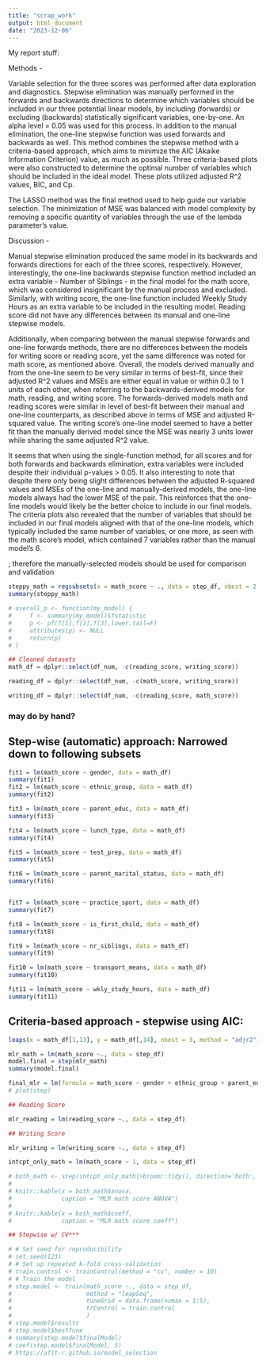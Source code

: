 ```yaml
---
title: "scrap_work"
output: html_document
date: "2023-12-06"
---
```


My report stuff:

Methods - 

Variable selection for the three scores was performed after data exploration and diagnostics. Stepwise elimination was manually performed in the forwards and backwards directions to determine which variables should be included in our three potential linear models, by including (forwards) or excluding (backwards) statistically significant variables, one-by-one. An alpha level = 0.05 was used for this process. In addition to the manual elimination, the one-line stepwise function was used forwards and backwards as well. This method combines the stepwise method with a criteria-based approach, which aims to minimize the AIC (Akaike Information Criterion) value, as much as possible. Three criteria-based plots were also constructed to determine the optimal number of variables which should be included in the ideal model. These plots utilized adjusted R^2 values, BIC, and Cp.

The LASSO method was the final method used to help guide our variable selection. The minimization of MSE was balanced with model complexity by removing a specific quantity of variables through the use of the lambda parameter's value. 

Discussion - 

Manual stepwise elimination produced the same model in its backwards and forwards directions for each of the three scores, respectively. However, interestingly, the one-line backwards stepwise function method included an extra variable - Number of Siblings - in the final model for the math score, which was considered insignificant by the manual process and excluded. Similarly, with writing score, the one-line function included Weekly Study Hours as an extra variable to be included in the resulting model. Reading score did not have any differences between its manual and one-line stepwise models. 

Additionally, when comparing between the manual stepwise forwards and one-line forwards methods, there are no differences between the models for writing score or reading score, yet the same difference was noted for math score, as mentioned above. Overall, the models derived manually and from the one-line seem to be very similar in terms of best-fit, since their adjusted R^2 values and MSEs are either equal in value or within 0.3 to 1 units of each other, when referring to the backwards-derived models for math, reading, and writing score. The forwards-derived models math and reading scores were similar in level of best-fit between their manual and one-line counterparts, as described above in terms of MSE and adjusted R-squared value. The writing score's one-line model seemed to have a better fit than the manually derived model since the MSE was nearly 3 units lower while sharing the same adjusted R^2 value.

It seems that when using the single-function method, for all scores and for both forwards and backwards elimination, extra variables were included despite their individual p-values \> 0.05. It also interesting to note that despite there only being slight differences between the adjusted R-squared values and MSEs of the one-line and manually-derived models, the one-line models always had the lower MSE of the pair. This reinforces that the one-line models would likely be the better choice to include in our final models. The criteria plots also revealed that the number of variables that should be included in our final models aligned with that of the one-line models, which typically included the same number of variables, or one more, as seen with the math score's model, which contained 7 variables rather than the manual model's 6.

; therefore the manually-selected models should be used for comparison and validation


```r
steppy_math = regsubsets(x = math_score ~ ., data = step_df, nbest = 2, nvmax = 5, force.out = c(12), method = "seqrep")
summary(steppy_math)

# overall_p <- function(my_model) {
#     f <- summary(my_model)$fstatistic
#     p <- pf(f[1],f[2],f[3],lower.tail=F)
#     attributes(p) <- NULL
#     return(p)
# }

## Cleaned datasets
math_df = dplyr::select(df_num, -c(reading_score, writing_score))

reading_df = dplyr::select(df_num, -c(math_score, writing_score))

writing_df = dplyr::select(df_num, -c(reading_score, math_score))

```

### may do by hand?

## Step-wise (automatic) approach: Narrowed down to following subsets
```r
fit1 = lm(math_score ~ gender, data = math_df)
summary(fit1)
fit2 = lm(math_score ~ ethnic_group, data = math_df)
summary(fit2)

fit3 = lm(math_score ~ parent_educ, data = math_df)
summary(fit3)

fit4 = lm(math_score ~ lunch_type, data = math_df)
summary(fit4)

fit5 = lm(math_score ~ test_prep, data = math_df)
summary(fit5)

fit6 = lm(math_score ~ parent_marital_status, data = math_df)
summary(fit6)


fit7 = lm(math_score ~ practice_sport, data = math_df)
summary(fit7)

fit8 = lm(math_score ~ is_first_child, data = math_df)
summary(fit8)

fit9 = lm(math_score ~ nr_siblings, data = math_df)
summary(fit9)

fit10 = lm(math_score ~ transport_means, data = math_df)
summary(fit10)

fit11 = lm(math_score ~ wkly_study_hours, data = math_df)
summary(fit11)


```
## Criteria-based approach - stepwise using AIC:
```r
leaps(x = math_df[1,13], y = math_df[,14], nbest = 3, method = "adjr2")

mlr_math = lm(math_score ~., data = step_df)
model.final = step(mlr_math)
summary(model.final)

final_mlr = lm(formula = math_score ~ gender + ethnic_group + parent_educ + lunch_type + test_prep + nr_siblings + transport_means + wkly_study_hours + reading_score + writing_score, data = step_df)
# plot(step)

## Reading Score

mlr_reading = lm(reading_score ~., data = step_df)

## Writing Score

mlr_writing = lm(writing_score ~., data = step_df)

intcpt_only_math = lm(math_score ~ 1, data = step_df)

# both_math <- step(intcpt_only_math|>broom::tidy(), direction='both', scope=formula(all), trace=0)
# 
# knitr::kable(x = both_math$anova,
#              caption = "MLR math score ANOVA")
# 
# knitr::kable(x = both_math$coeff,
#              caption = "MLR math score coeff")

```

```r


## Stepwise w/ CV***

# # Set seed for reproducibility
# set.seed(123)
# # Set up repeated k-fold cross-validation
# train.control <- trainControl(method = "cv", number = 10)
# # Train the model
# step.model <- train(math_score ~., data = step_df,
#                     method = "leapSeq",
#                     tuneGrid = data.frame(nvmax = 1:5),
#                     trControl = train.control
#                     )
# step.model$results
# step.model$bestTune
# summary(step.model$finalModel)
# coef(step.model$finalModel, 5)
# https://afit-r.github.io/model_selection
```